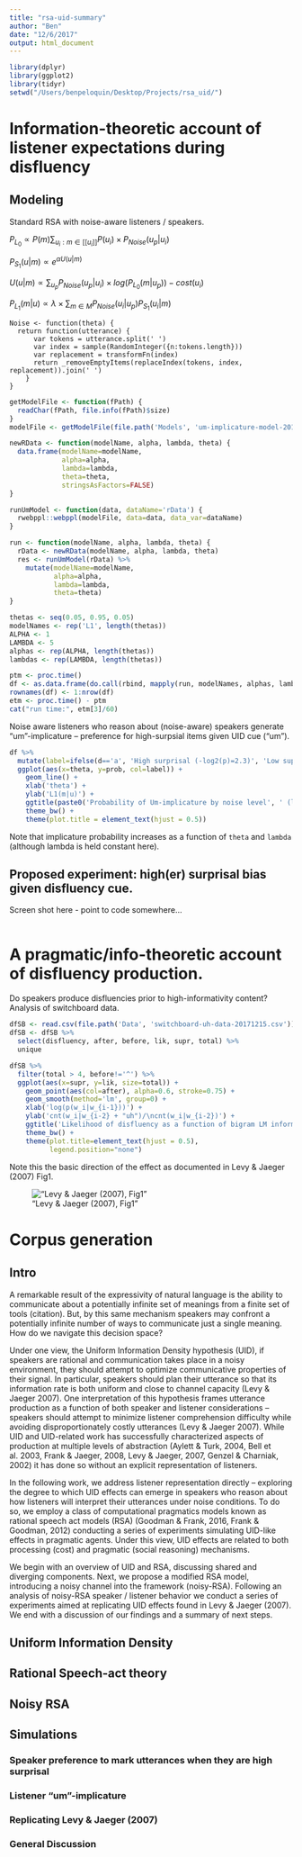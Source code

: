 ```yaml
---
title: "rsa-uid-summary"
author: "Ben"
date: "12/6/2017"
output: html_document
---
```


```r
library(dplyr)
library(ggplot2)
library(tidyr)
setwd("/Users/benpeloquin/Desktop/Projects/rsa_uid/")
```


# Information-theoretic account of listener expectations during disfluency

## Modeling

Standard RSA with noise-aware listeners / speakers.

$P_{L_0} \propto P(m)\sum_{u_i:m\in[[u_i]]}P(u_i)\times P_{Noise}(u_p|u_i)$

$P_{S_1}(u|m) \propto e^{\alpha U(u|m)}$

$U(u|m) \propto \sum_{u_p}P_{Noise}(u_p|u_i)\times log(P_{L_0}(m|u_p))-cost(u_i)$

$P_{L_1}(m|u) \propto \lambda \times \sum_{m\in M}P_{Noise}(u_i|u_p)P_{S_1}(u_i|m)$

```
Noise <- function(theta) { 
  return function(utterance) {
      var tokens = utterance.split(' ')
      var index = sample(RandomInteger({n:tokens.length}))
      var replacement = transformFn(index)
      return _removeEmptyItems(replaceIndex(tokens, index, replacement)).join(' ')
    }  
}

```

```r
getModelFile <- function(fPath) {
  readChar(fPath, file.info(fPath)$size)
}
modelFile <- getModelFile(file.path('Models', 'um-implicature-model-20171215.wppl'))
```

```r
newRData <- function(modelName, alpha, lambda, theta) {
  data.frame(modelName=modelName,
             alpha=alpha,
             lambda=lambda,
             theta=theta,
             stringsAsFactors=FALSE)
}

runUmModel <- function(data, dataName='rData') {
  rwebppl::webppl(modelFile, data=data, data_var=dataName)
}

run <- function(modelName, alpha, lambda, theta) {
  rData <- newRData(modelName, alpha, lambda, theta)
  res <- runUmModel(rData) %>%
    mutate(modelName=modelName,
           alpha=alpha,
           lambda=lambda,
           theta=theta)
}
```

```r
thetas <- seq(0.05, 0.95, 0.05)
modelNames <- rep('L1', length(thetas))
ALPHA <- 1
LAMBDA <- 5
alphas <- rep(ALPHA, length(thetas))
lambdas <- rep(LAMBDA, length(thetas))

ptm <- proc.time()
df <- as.data.frame(do.call(rbind, mapply(run, modelNames, alphas, lambdas, thetas, SIMPLIFY=FALSE)))
rownames(df) <- 1:nrow(df)
etm <- proc.time() - ptm
cat("run time:", etm[3]/60)
```

Noise aware listeners who reason about (noise-aware) speakers generate "um"-implicature -- preference for high-surpsial items given UID cue ("um").

```r
df %>%
  mutate(label=ifelse(d=='a', 'High surprisal (-log2(p)=2.3)', 'Low suprisal (-log2(p)=0.32)')) %>%
  ggplot(aes(x=theta, y=prob, col=label)) +
    geom_line() +
    xlab('theta') +
    ylab('L1(m|u)') +
    ggtitle(paste0('Probability of Um-implicature by noise level', ' (lambda=', LAMBDA, ')')) +
    theme_bw() +
    theme(plot.title = element_text(hjust = 0.5))
```

Note that implicature probability increases as a function of `theta` and `lambda` (although lambda is held constant here).

## Proposed experiment: high(er) surprisal bias given disfluency cue.

Screen shot here - point to code somewhere...
```r

```


# A pragmatic/info-theoretic account of disfluency production.

Do speakers produce disfluencies prior to high-informativity content? Analysis of switchboard data.
```r
dfSB <- read.csv(file.path('Data', 'switchboard-uh-data-20171215.csv')) 
dfSB <- dfSB %>%
  select(disfluency, after, before, lik, supr, total) %>%
  unique
```

```r
dfSB %>%
  filter(total > 4, before!='^') %>%
  ggplot(aes(x=supr, y=lik, size=total)) +
    geom_point(aes(col=after), alpha=0.6, stroke=0.75) +
    geom_smooth(method='lm', group=0) +
    xlab('log(p(w_i|w_{i-1}))') +
    ylab('cnt(w_i|w_{i-2} + "uh")/\ncnt(w_i|w_{i-2})') +
    ggtitle('Likelihood of disfluency as a function of bigram LM informativity') + 
    theme_bw() +
    theme(plot.title=element_text(hjust = 0.5),
          legend.position="none")
```

Note this the basic direction of the effect as documented in Levy & Jaeger (2007) Fig1.

!["Levy & Jaeger (2007), Fig1"](/Users/benpeloquin/Desktop/Projects/rsa_uid/img/levy-jaeger-2007-fig1.png)

# Corpus generation

## Intro

A remarkable result of the expressivity of natural language is the ability to communicate about a potentially infinite set of meanings from a finite set of tools (citation). But, by this same mechanism speakers may confront a potentially infinite number of ways to communicate just a single meaning. How do we navigate this decision space? 

Under one view, the Uniform Information Density hypothesis (UID), if speakers are rational and communication takes place in a noisy environment, they should attempt to optimize communicative properties of their signal. In particular, speakers should plan their utterance so that its information rate is both uniform and close to channel capacity (Levy & Jaeger 2007). One interpretation of this hypothesis frames utterance production as a function of both speaker and listener considerations -- speakers should attempt to minimize listener comprehension difficulty while avoiding disproportionately costly utterances (Levy & Jaeger 2007).  While UID and UID-related work has successfully characterized aspects of production at multiple levels of abstraction (Aylett & Turk, 2004, Bell et al. 2003, Frank & Jaeger, 2008, Levy & Jaeger, 2007, Genzel & Charniak, 2002) it has done so without an explicit representation of listeners.

In the following work, we address listener representation directly -- exploring the degree to which UID effects can emerge in speakers who reason about how listeners will interpret their utterances under noise conditions. To do so, we employ a class of computational pragmatics models known as rational speech act models (RSA) (Goodman & Frank, 2016, Frank & Goodman, 2012) conducting a series of experiments simulating UID-like effects in pragmatic agents. Under this view, UID effects are related to both processing (cost) and pragmatic (social reasoning) mechanisms.

We begin with an overview of UID and RSA, discussing shared and diverging components. Next, we propose a modified RSA model, introducing a noisy channel into the framework (noisy-RSA). Following an analysis of noisy-RSA speaker / listener behavior we conduct a series of experiments aimed at replicating UID effects found in Levy & Jaeger (2007). We end with a discussion of our findings and a summary of next steps.

## Uniform Information Density

## Rational Speech-act theory

## Noisy RSA




## Simulations

### Speaker preference to mark utterances when they are high surprisal

### Listener "um"-implicature

### Replicating Levy & Jaeger (2007)

### General Discussion